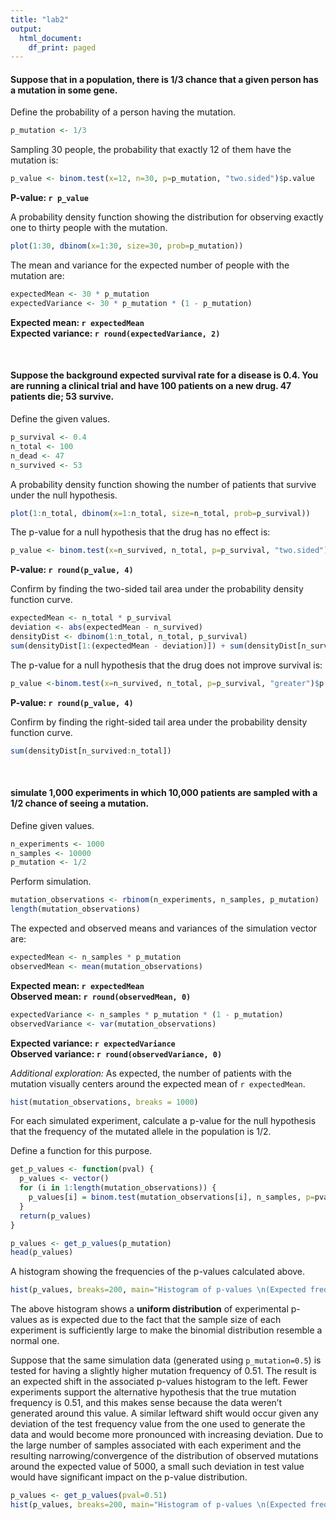 ```yaml
---
title: "lab2"
output:
  html_document:
    df_print: paged
---
```


#### Suppose that in a population, there is 1/3 chance that a given person has a mutation in some gene. 


Define the probability of a person having the mutation.
```r
p_mutation <- 1/3
```


Sampling 30 people, the probability that exactly 12 of them have the mutation is:
```r
p_value <- binom.test(x=12, n=30, p=p_mutation, "two.sided")$p.value
```
**P-value: `r p_value`**

A probability density function showing the distribution for observing exactly one to thirty people with the mutation.
```r
plot(1:30, dbinom(x=1:30, size=30, prob=p_mutation))
```

The mean and variance for the expected number of people with the mutation are:
```r
expectedMean <- 30 * p_mutation
expectedVariance <- 30 * p_mutation * (1 - p_mutation)
```
**Expected mean: `r expectedMean`**  
**Expected variance: `r round(expectedVariance, 2)`**

<br/>

#### Suppose the background expected survival rate for a disease is 0.4. You are running a clinical trial and have 100 patients on a new drug. 47 patients die; 53 survive.

Define the given values.
```r
p_survival <- 0.4
n_total <- 100
n_dead <- 47
n_survived <- 53
```


A probability density function showing the number of patients that survive under the null hypothesis.
```r
plot(1:n_total, dbinom(x=1:n_total, size=n_total, prob=p_survival))
```

The p-value for a null hypothesis that the drug has no effect is:
```r
p_value <- binom.test(x=n_survived, n_total, p=p_survival, "two.sided")$p.value
```
**P-value: `r round(p_value, 4)`**

Confirm by finding the two-sided tail area under the probability density function curve.
```r
expectedMean <- n_total * p_survival
deviation <- abs(expectedMean - n_survived)
densityDist <- dbinom(1:n_total, n_total, p_survival)
sum(densityDist[1:(expectedMean - deviation)]) + sum(densityDist[n_survived:n_total])
```

 The p-value for a null hypothesis that the drug does not improve survival is:
```r
p_value <-binom.test(x=n_survived, n_total, p=p_survival, "greater")$p.value
```
**P-value: `r round(p_value, 4)`**

Confirm by finding the right-sided tail area under the probability density function curve.
```r
sum(densityDist[n_survived:n_total])
```

<br/>

#### simulate 1,000 experiments in which 10,000 patients are sampled with a 1/2 chance of seeing a mutation.

Define given values.
```r
n_experiments <- 1000
n_samples <- 10000
p_mutation <- 1/2
```

Perform simulation.
```r
mutation_observations <- rbinom(n_experiments, n_samples, p_mutation)
length(mutation_observations)
```


The expected and observed means and variances of the simulation vector are:
```r
expectedMean <- n_samples * p_mutation
observedMean <- mean(mutation_observations)
```
**Expected mean: `r expectedMean`**  
**Observed mean: `r round(observedMean, 0)`**

```r
expectedVariance <- n_samples * p_mutation * (1 - p_mutation)
observedVariance <- var(mutation_observations)
```
**Expected variance: `r expectedVariance`**  
**Observed variance: `r round(observedVariance, 0)`**

*Additional exploration:* As expected, the number of patients with the mutation visually centers around the expected mean of `r expectedMean`.
```r
hist(mutation_observations, breaks = 1000)
```


For each simulated experiment, calculate a p-value for the null hypothesis that the frequency of the mutated allele in the population is 1/2.

Define a function for this purpose.
```r
get_p_values <- function(pval) {
  p_values <- vector()
  for (i in 1:length(mutation_observations)) {
    p_values[i] = binom.test(mutation_observations[i], n_samples, p=pval, "two.sided")$p.value
  }
  return(p_values)
}
```

```r
p_values <- get_p_values(p_mutation)
head(p_values)
```
A histogram showing the frequencies of the p-values calculated above. 
```r
hist(p_values, breaks=200, main="Histogram of p-values \n(Expected frequency: 1/2, Test frequency: 1/2)")
```

The above histogram shows a **uniform distribution** of experimental p-values as is expected due to the fact that the sample size of each experiment is sufficiently large to make the binomial distribution resemble a normal one. 

Suppose that the same simulation data (generated using `p_mutation=0.5`) is tested for having a slightly higher mutation frequency of 0.51. The result is an expected shift in the associated p-values histogram to the left. Fewer experiments support the alternative hypothesis that the true mutation frequency is 0.51, and this makes sense because the data weren't generated around this value. A similar leftward shift would occur given any deviation of the test frequency value from the one used to generate the data and would become more pronounced with increasing deviation. Due to the large number of samples associated with each experiment and the resulting narrowing/convergence of the distribution of observed mutations around the expected value of 5000, a small such deviation in test value would have significant impact on the p-value distribution. 
```r
p_values <- get_p_values(pval=0.51)
hist(p_values, breaks=200, main="Histogram of p-values \n(Expected frequency: 0.50, Test frequency: 0.51)")
```